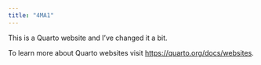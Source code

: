 ```yaml
---
title: "4MA1"
---
```


This is a Quarto website and I've changed it a bit.

To learn more about Quarto websites visit <https://quarto.org/docs/websites>.
